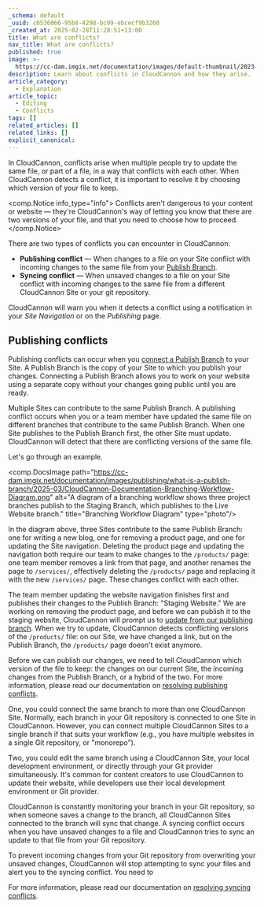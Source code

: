 ```yaml
---
_schema: default
_uuid: c0536066-95b8-4298-bc99-ebcecf9b3260
_created_at: 2025-02-28T11:28:51+13:00
title: What are conflicts?
nav_title: What are conflicts?
published: true
image: >-
  https://cc-dam.imgix.net/documentation/images/default-thumbnail/2023-Q4/CloudCannon-Documentation-Thumbnail.png
description: Learn about conflicts in CloudCannon and how they arise.
article_category:
  - Explanation
article_topic:
  - Editing
  - Conflicts
tags: []
related_articles: []
related_links: []
explicit_canonical:
---
```

In CloudCannon, conflicts arise when multiple people try to update the same file, or part of a file, in a way that conflicts with each other. When CloudCannon detects a conflict, it is important to resolve it by choosing which version of your file to keep.

<comp.Notice info_type="info">
  Conflicts aren't dangerous to your content or website — they're CloudCannon's way of letting you know that there are two versions of your file, and that you need to choose how to proceed.
</comp.Notice>

There are two types of conflicts you can encounter in CloudCannon:

* **Publishing conflict** — When changes to a file on your Site conflict with incoming changes to the same file from your [Publish Branch](/documentation/articles/what-is-a-publish-branch/).
* **Syncing conflict** — When unsaved changes to a file on your Site conflict with incoming changes to the same file from a different CloudCannon Site or your git repository.

CloudCannon will warn you when it detects a conflict using a notification in your *Site Navigation* or on the *Publishing* page.

## Publishing conflicts

Publishing conflicts can occur when you <a href="/documentation/articles/connect-a-publish-branch/" target="_blank" rel="noopener">connect a Publish Branch</a> to your Site. A Publish Branch is the copy of your Site to which you publish your changes. Connecting a Publish Branch allows you to work on your website using a separate copy without your changes going public until you are ready.

Multiple Sites can contribute to the same Publish Branch. A publishing conflict occurs when you or a team member have updated the same file on different branches that contribute to the same Publish Branch. When one Site publishes to the Publish Branch first, the other Site must update. CloudCannon will detect that there are conflicting versions of the same file.

Let's go through an example.

<comp.DocsImage path="https://cc-dam.imgix.net/documentation/images/publishing/what-is-a-publish-branch/2025-03/CloudCannon-Documentation-Branching-Workflow-Diagram.png" alt="A diagram of a branching workflow shows three project branches publish to the Staging Branch, which publishes to the Live Website branch." title="Branching Workflow Diagram" type="photo"/>

In the diagram above, three Sites contribute to the same Publish Branch: one for writing a new blog, one for removing a product page, and one for updating the Site navigation. Deleting the product page and updating the navigation both require our team to make changes to the `/products/` page: one team member removes a link from that page, and another renames the page to `/services/`, effectively deleting the `/products/` page and replacing it with the new `/services/` page. These changes conflict with each other.

The team member updating the website navigation finishes first and publishes their changes to the Publish Branch: "Staging Website." We are working on removing the product page, and before we can publish it to the staging website, CloudCannon will prompt us to <a href="/documentation/articles/update-from-a-publish-branch/" target="_blank" rel="noopener">update from our publishing branch</a>. When we try to update, CloudCannon detects conflicting versions of the `/products/` file: on our Site, we have changed a link, but on the Publish Branch, the `/products/` page doesn't exist anymore.

Before we can publish our changes, we need to tell CloudCannon which version of the file to keep: the changes on our current Site, the incoming changes from the Publish Branch, or a hybrid of the two. For more information, please read our documentation on <a href="/documentation/articles/resolve-publishing-conflicts/" target="_blank" rel="noopener">resolving publishing conflicts</a>.

One, you could connect the same branch to more than one CloudCannon Site. Normally, each branch in your Git repository is connected to one Site in CloudCannon. However, you can connect multiple CloudCannon Sites to a single branch if that suits your workflow (e.g., you have multiple websites in a single Git repository, or "monorepo").

Two, you could edit the same branch using a CloudCannon Site, your local development environment, or directly through your Git provider simultaneously. It's common for content creators to use CloudCannon to update their website, while developers use their local development environment or Git provider.

CloudCannon is constantly monitoring your branch in your Git repository, so when someone saves a change to the branch, all CloudCannon Sites connected to the branch will sync that change. A syncing conflict occurs when you have unsaved changes to a file and CloudCannon tries to sync an update to that file from your Git repository.

To prevent incoming changes from your Git repository from overwriting your unsaved changes, CloudCannon will stop attempting to sync your files and alert you to the syncing conflict. You need to

For more information, please read our documentation on [resolving syncing conflicts](/documentation/articles/resolve-syncing-conflicts/).